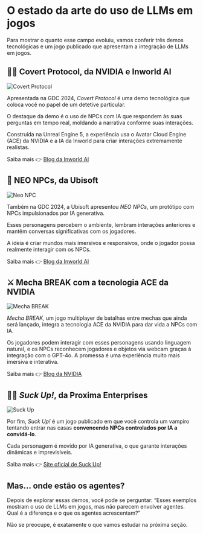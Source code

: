 # O estado da arte do uso de LLMs em jogos

Para mostrar o quanto esse campo evoluiu, vamos conferir três demos tecnológicas e um jogo publicado que apresentam a integração de LLMs em jogos.

## 🕵️‍♂️ Covert Protocol, da NVIDIA e Inworld AI

<img src="https://huggingface.co/datasets/agents-course/course-images/resolve/main/en/bonus-unit3/covert-protocol.jpg" alt="Covert Protocol"/>

Apresentada na GDC 2024, *Covert Protocol* é uma demo tecnológica que coloca você no papel de um detetive particular.

O destaque da demo é o uso de NPCs com IA que respondem às suas perguntas em tempo real, moldando a narrativa conforme suas interações.

Construída na Unreal Engine 5, a experiência usa o Avatar Cloud Engine (ACE) da NVIDIA e a IA da Inworld para criar interações extremamente realistas.

Saiba mais 👉 [Blog da Inworld AI](https://inworld.ai/blog/nvidia-inworld-ai-demo-on-device-capabilities)

## 🤖 NEO NPCs, da Ubisoft

<img src="https://huggingface.co/datasets/agents-course/course-images/resolve/main/en/bonus-unit3/neo-npc.jpeg" alt="Neo NPC"/>

Também na GDC 2024, a Ubisoft apresentou *NEO NPCs*, um protótipo com NPCs impulsionados por IA generativa.

Esses personagens percebem o ambiente, lembram interações anteriores e mantêm conversas significativas com os jogadores.

A ideia é criar mundos mais imersivos e responsivos, onde o jogador possa realmente interagir com os NPCs.

Saiba mais 👉 [Blog da Inworld AI](https://inworld.ai/blog/gdc-2024)

## ⚔️ Mecha BREAK com a tecnologia ACE da NVIDIA

<img src="https://huggingface.co/datasets/agents-course/course-images/resolve/main/en/bonus-unit3/mecha-break.jpg" alt="Mecha BREAK"/>

*Mecha BREAK*, um jogo multiplayer de batalhas entre mechas que ainda será lançado, integra a tecnologia ACE da NVIDIA para dar vida a NPCs com IA.

Os jogadores podem interagir com esses personagens usando linguagem natural, e os NPCs reconhecem jogadores e objetos via webcam graças à integração com o GPT-4o. A promessa é uma experiência muito mais imersiva e interativa.

Saiba mais 👉 [Blog da NVIDIA](https://blogs.nvidia.com/blog/digital-human-technology-mecha-break/)

## 🧛‍♂️ *Suck Up!*, da Proxima Enterprises

<img src="https://huggingface.co/datasets/agents-course/course-images/resolve/main/en/bonus-unit3/suck-up.jpg" alt="Suck Up"/>

Por fim, *Suck Up!* é um jogo publicado em que você controla um vampiro tentando entrar nas casas **convencendo NPCs controlados por IA a convidá-lo**.

Cada personagem é movido por IA generativa, o que garante interações dinâmicas e imprevisíveis.

Saiba mais 👉 [Site oficial de Suck Up!](https://www.playsuckup.com/)

## Mas... onde estão os agentes?

Depois de explorar essas demos, você pode se perguntar: “Esses exemplos mostram o uso de LLMs em jogos, mas não parecem envolver agentes. Qual é a diferença e o que os agentes acrescentam?”

Não se preocupe, é exatamente o que vamos estudar na próxima seção.
